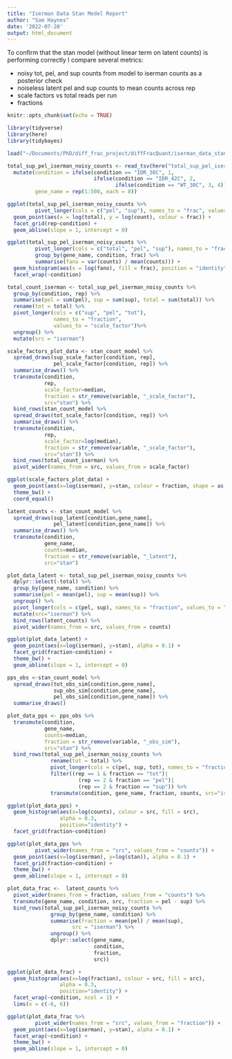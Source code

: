 ```yaml
---
title: "Iserman Data Stan Model Report"
author: "Sam Haynes"
date: '2022-07-20'
output: html_document
---
```


To confirm that the stan model (without linear term on latent counts) is performing correctly I compare several metrics:

- noisy tot, pel, and sup counts from model to iserman counts as a posterior check
- noiseless latent pel and sup counts to mean counts across rep
- scale factors vs total reads per run
- fractions

```r
knitr::opts_chunk$set(echo = TRUE)

library(tidyverse)
library(here)
library(tidybayes)

load("~/Documents/PhD/diff_frac_project/diffFracQuant/iserman_data_stan_model_log.RData")

total_sup_pel_iserman_noisy_counts <- read_tsv(here("total_sup_pel_iserman_et_al_counts_subsample.tsv")) %>%
  mutate(condition = ifelse(condition == "IDR_30C", 1,
                            ifelse(condition == "IDR_42C", 2,
                                   ifelse(condition == "WT_30C", 3, 4))),
         gene_name = rep(1:500, each = 8))

```

```r
ggplot(total_sup_pel_iserman_noisy_counts %>% 
         pivot_longer(cols = c("pel", "sup"), names_to = "frac", values_to = "count")) + 
  geom_point(aes(x = log(total), y = log(count), colour = frac)) + 
  facet_grid(rep~condition) +
  geom_abline(slope = 1, intercept = 0)

ggplot(total_sup_pel_iserman_noisy_counts %>% 
         pivot_longer(cols = c("total", "pel", "sup"), names_to = "frac", values_to = "counts") %>%
         group_by(gene_name, condition, frac) %>% 
         summarise(fano = var(counts) / mean(counts))) + 
  geom_histogram(aes(x = log(fano), fill = frac), position = "identity", alpha = 0.5) +
  facet_wrap(~condition)
```

```r
total_count_iserman <- total_sup_pel_iserman_noisy_counts %>% 
  group_by(condition, rep) %>%
  summarise(pel = sum(pel), sup = sum(sup), total = sum(total)) %>%
  rename(tot = total) %>%
  pivot_longer(cols = c("sup", "pel", "tot"),
               names_to = "fraction",
               values_to = "scale_factor")%>%
  ungroup() %>%
  mutate(src = "iserman")

scale_factors_plot_data <- stan_count_model %>%
  spread_draws(sup_scale_factor[condition, rep],
               pel_scale_factor[condition, rep]) %>%
  summarise_draws() %>% 
  transmute(condition,
            rep,
            scale_factor=median,
            fraction = str_remove(variable, "_scale_factor"),
            src="stan") %>%
  bind_rows(stan_count_model %>%
  spread_draws(tot_scale_factor[condition, rep]) %>%
  summarise_draws() %>% 
  transmute(condition,
            rep,
            scale_factor=log(median),
            fraction = str_remove(variable, "_scale_factor"),
            src="stan")) %>%
  bind_rows(total_count_iserman) %>%
  pivot_wider(names_from = src, values_from = scale_factor)

ggplot(scale_factors_plot_data) + 
  geom_point(aes(x=log(iserman), y=stan, colour = fraction, shape = as.factor(rep))) + 
  theme_bw() +
  coord_equal()
```

```r
latent_counts <- stan_count_model %>%
  spread_draws(sup_latent[condition,gene_name],
               pel_latent[condition,gene_name]) %>%
  summarise_draws() %>% 
  transmute(condition,
            gene_name,
            counts=median,
            fraction = str_remove(variable, "_latent"),
            src="stan")

plot_data_latent <- total_sup_pel_iserman_noisy_counts %>%
  dplyr::select(-total) %>%
  group_by(gene_name, condition) %>%
  summarise(pel = mean(pel), sup = mean(sup)) %>%
  ungroup() %>%
  pivot_longer(cols = c(pel, sup), names_to = "fraction", values_to = "counts") %>% 
  mutate(src="iserman") %>%
  bind_rows(latent_counts) %>%
  pivot_wider(names_from = src, values_from = counts)

ggplot(plot_data_latent) + 
  geom_point(aes(x=log(iserman), y=stan), alpha = 0.1) + 
  facet_grid(fraction~condition) +
  theme_bw() +
  geom_abline(slope = 1, intercept = 0)
```

```r

pps_obs <-stan_count_model %>%
  spread_draws(tot_obs_sim[condition,gene_name],
               sup_obs_sim[condition,gene_name],
               pel_obs_sim[condition,gene_name]) %>%
  summarise_draws()

plot_data_pps <- pps_obs %>% 
  transmute(condition,
            gene_name,
            counts=median,
            fraction = str_remove(variable, "_obs_sim"),
            src="stan") %>%
  bind_rows(total_sup_pel_iserman_noisy_counts %>% 
              rename(tot = total) %>% 
              pivot_longer(cols = c(pel, sup, tot), names_to = "fraction", values_to = "counts") %>% 
              filter((rep == 1 & fraction == "tot")|
                       (rep == 2 & fraction == "pel")|
                       (rep == 2 & fraction == "sup")) %>% 
              transmute(condition, gene_name, fraction, counts, src="iserman"))

ggplot(plot_data_pps) + 
  geom_histogram(aes(x=log(counts), colour = src, fill = src),
                 alpha = 0.3,
                 position="identity") + 
  facet_grid(fraction~condition)

ggplot(plot_data_pps %>%
         pivot_wider(names_from = "src", values_from = "counts")) + 
  geom_point(aes(x=log(iserman), y=log(stan)), alpha = 0.1) + 
  facet_grid(fraction~condition) +
  theme_bw() +
  geom_abline(slope = 1, intercept = 0)
```
```r
plot_data_frac <-  latent_counts %>%
  pivot_wider(names_from = fraction, values_from = "counts") %>%
  transmute(gene_name, condition, src, fraction = pel - sup) %>%
  bind_rows(total_sup_pel_iserman_noisy_counts %>%
              group_by(gene_name, condition) %>%
              summarise(fraction = mean(pel) / mean(sup),
                     src = "iserman") %>%
              ungroup() %>%
              dplyr::select(gene_name,
                            condition,
                            fraction,
                            src))

ggplot(plot_data_frac) + 
  geom_histogram(aes(x=log(fraction), colour = src, fill = src),
                 alpha = 0.3,
                 position="identity") + 
  facet_wrap(~condition, ncol = 1) +
  lims(x = c(-6, 6))

ggplot(plot_data_frac %>%
         pivot_wider(names_from = "src", values_from = "fraction")) + 
  geom_point(aes(x=log(iserman), y=stan), alpha = 0.1) + 
  facet_wrap(~condition) +
  theme_bw() +
  geom_abline(slope = 1, intercept = 0)
```

